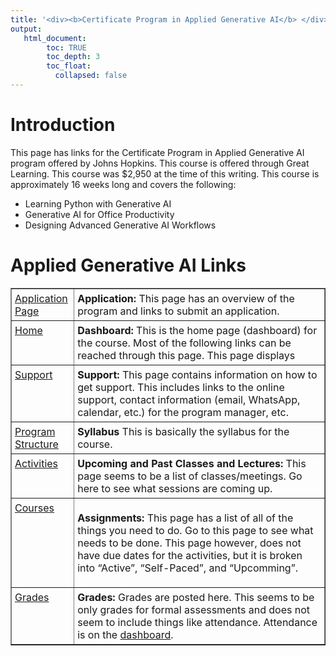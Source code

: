 ```yaml
---
title: '<div><b>Certificate Program in Applied Generative AI</b> </div>'
output:
   html_document:
        toc: TRUE
        toc_depth: 3
        toc_float:
          collapsed: false
---
```


<style>
  table {
    border-collapse: collapse;
  }

  th, td {
    padding: 5px;
  }
</style>


<!--
*
* introduction
*
-->

<h1>Introduction</h1>
This page has links for the Certificate Program in Applied Generative AI program offered by Johns Hopkins.
This course is offered through Great Learning.
This course was $2,950 at the time of this writing.
This course is approximately 16 weeks long and covers the following:
<ul>
  <li>
    Learning Python with Generative AI
  </li>
  <li>
    Generative AI for Office Productivity
  </li>
  <li>
    Designing Advanced Generative AI Workflows
  </li>
</ul>

<!--
*
* Links for Certificate Program in Applied Generative AI
*
-->

<h1>Applied Generative AI Links</h1>
<table border="1" width="100%">

  <!-- Application Page -->
  <tr>
    <td valign="top" width="20%">
      <a href="https://online.lifelonglearning.jhu.edu/jhu-certificate-program-applied-generative-ai?utm_source=eportfolio&gl_source=Linkedin&gl_campaign=Eportfolio">Application Page</a>&nbsp;&nbsp;&nbsp;
    </td>
    <td valign="top">
      <b>Application:</b>
      This page has an overview of the program and links to submit an application.
    </td>
  </tr>

  <!-- Home -->
  <tr>
    <td valign="top" width="20%">
      <a href="https://olympus.mygreatlearning.com/dashboard">Home</a>&nbsp;&nbsp;&nbsp;
    </td>
    <td valign="top">
      <b>Dashboard:</b>
      This is the home page (dashboard) for the course.
      Most of the following links can be reached through this page.
      This page displays
    </td>
  </tr>

  <!-- support -->
  <tr>
    <td valign="top" width="20%">
      <a href="https://olympus.mygreatlearning.com/courses/130087/modules/items/6842771?pb_id=18965">Support</a>&nbsp;&nbsp;&nbsp;
    </td>
    <td valign="top">
      <b>Support:</b>
      This page contains information on how to get support.
      This includes links to the online support,
      contact information (email, WhatsApp, calendar, etc.) for the program manager,
      etc.
    </td>
  </tr>

  <!-- program structure -->
  <tr>
    <td valign="top" width="20%">
      <a href="https://olympus.mygreatlearning.com/courses/130087/modules/items/6842755?pb_id=18965">Program Structure</a>&nbsp;&nbsp;&nbsp;
    </td>
    <td valign="top">
      <b>Syllabus</b>
      This is basically the syllabus for the course.
    </td>
  </tr>

  <!-- activities -->
  <tr>
    <td valign="top" width="20%">
      <a href="https://olympus.mygreatlearning.com/activities?pb_id=18965">Activities</a>&nbsp;&nbsp;&nbsp;
    </td>
    <td valign="top">
      <b>Upcoming and Past Classes and Lectures:</b>
      This page seems to be a list of classes/meetings.
      Go here to see what sessions are coming up.
    </td>
  </tr>

  <!-- courses/assignments -->
  <tr>
    <td valign="top" width="20%">
      <a href="https://olympus.mygreatlearning.com/courses?pb_id=18965">Courses</a>&nbsp;&nbsp;&nbsp;
    </td>
    <td valign="top">
      <b>Assignments:</b>
      This page has a list of all of the things you need to do.
      Go to this page to see what needs to be done.
      This page however, does not have due dates for the activities,
      but it is broken into "Active", "Self-Paced", and "Upcomming".
      
    </td>
  </tr>

  <!-- grades -->
  <tr>
    <td valign="top" width="20%">
      <a href="https://olympus.mygreatlearning.com/gradebook?pb_id=18965">Grades</a>&nbsp;&nbsp;&nbsp;
    </td>
    <td valign="top">
      <b>Grades:</b>
      Grades are posted here.
      This seems to be only grades for formal assessments
      and does not seem to include things like attendance.
      Attendance is on the
      <a href="https://olympus.mygreatlearning.com/dashboard">dashboard</a>.
    </td>
  </tr>

  <!-- -->
  <!--
  <tr>
    <td valign="top" width="20%">
      <a href=""></a>&nbsp;&nbsp;&nbsp;
    </td>
    <td valign="top">
      
    </td>
  </tr>

  -->

</table>

